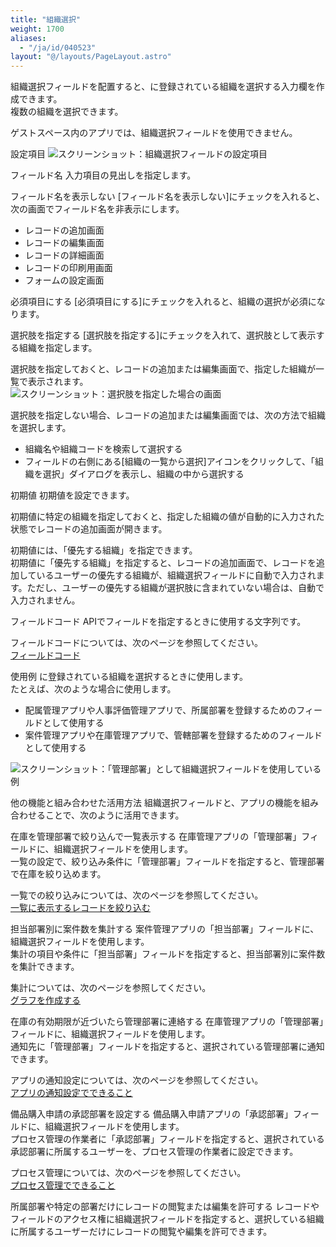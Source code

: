 ```yaml
---
title: "組織選択"
weight: 1700
aliases:
  - "/ja/id/040523"
layout: "@/layouts/PageLayout.astro"
---
```




組織選択フィールドを配置すると、<Kintone />に登録されている組織を選択する入力欄を作成できます。  
複数の組織を選択できます。

<Note>

ゲストスペース内のアプリでは、組織選択フィールドを使用できません。

</Note>

<Heading id="form_parts_department_selection_40">設定項目</Heading>
<Img src="/k/kintone/img-ja/department_selection_05.png" alt="スクリーンショット：組織選択フィールドの設定項目" />

<Heading level={3} id="form_parts_department_selection_4010">フィールド名</Heading>
入力項目の見出しを指定します。

<Heading level={3} id="form_parts_department_selection_4020">フィールド名を表示しない</Heading>
[フィールド名を表示しない]にチェックを入れると、次の画面でフィールド名を非表示にします。

* レコードの追加画面
* レコードの編集画面
* レコードの詳細画面
* レコードの印刷用画面
* フォームの設定画面

<Heading level={3} id="form_parts_department_selection_4030">必須項目にする</Heading>
[必須項目にする]にチェックを入れると、組織の選択が必須になります。

<Heading level={3} id="form_parts_department_selection_4040">選択肢を指定する</Heading>
[選択肢を指定する]にチェックを入れて、選択肢として表示する組織を指定します。

選択肢を指定しておくと、レコードの追加または編集画面で、指定した組織が一覧で表示されます。  
<Img src="/k/kintone/img-ja/department_selection_06.png" alt="スクリーンショット：選択肢を指定した場合の画面" />

選択肢を指定しない場合、レコードの追加または編集画面では、次の方法で組織を選択します。

* 組織名や組織コードを検索して選択する
* フィールドの右側にある[組織の一覧から選択]アイコンをクリックして、「組織を選択」ダイアログを表示し、組織の中から選択する

<Heading level={3} id="form_parts_department_selection_4050">初期値</Heading>
初期値を設定できます。

初期値に特定の組織を指定しておくと、指定した組織の値が自動的に入力された状態でレコードの追加画面が開きます。

<Hint>

初期値には、「優先する組織」を指定できます。  
初期値に「優先する組織」を指定すると、レコードの追加画面で、レコードを追加しているユーザーの優先する組織が、組織選択フィールドに自動で入力されます。ただし、ユーザーの優先する組織が選択肢に含まれていない場合は、自動で入力されません。

</Hint>

<Heading level={3} id="form_parts_department_selection_4060">フィールドコード</Heading>
APIでフィールドを指定するときに使用する文字列です。

<Note>

フィールドコードについては、次のページを参照してください。  
[フィールドコード](/k/ja/id/040504.html)

</Note>

<Heading id="form_parts_department_selection_30">使用例</Heading>
<Kintone />に登録されている組織を選択するときに使用します。  
たとえば、次のような場合に使用します。

* 配属管理アプリや人事評価管理アプリで、所属部署を登録するためのフィールドとして使用する
* 案件管理アプリや在庫管理アプリで、管轄部署を登録するためのフィールドとして使用する

<Img src="/k/kintone/img-ja/department_selection_03.png" alt="スクリーンショット：「管理部署」として組織選択フィールドを使用している例" />

<Heading level={3} id="form_parts_department_selection_3010">他の機能と組み合わせた活用方法</Heading>
組織選択フィールドと、<Kintone />アプリの機能を組み合わせることで、次のように活用できます。

<Heading level={4} id="form_parts_department_selection_301010">在庫を管理部署で絞り込んで一覧表示する</Heading>
在庫管理アプリの「管理部署」フィールドに、組織選択フィールドを使用します。  
一覧の設定で、絞り込み条件に「管理部署」フィールドを指定すると、管理部署で在庫を絞り込めます。

一覧での絞り込みについては、次のページを参照してください。  
[一覧に表示するレコードを絞り込む](/k/ja/id/040458.html)

<Heading level={4} id="form_parts_department_selection_301020">担当部署別に案件数を集計する</Heading>
案件管理アプリの「担当部署」フィールドに、組織選択フィールドを使用します。  
集計の項目や条件に「担当部署」フィールドを指定すると、担当部署別に案件数を集計できます。

集計については、次のページを参照してください。  
[グラフを作成する](/k/ja/id/040468.html)

<Heading level={4} id="form_parts_department_selection_301030">在庫の有効期限が近づいたら管理部署に連絡する</Heading>
在庫管理アプリの「管理部署」フィールドに、組織選択フィールドを使用します。  
通知先に「管理部署」フィールドを指定すると、選択されている管理部署に通知できます。

アプリの通知設定については、次のページを参照してください。  
[アプリの通知設定でできること](/k/ja/id/040565.html)

<Heading level={4} id="form_parts_department_selection_301040">備品購入申請の承認部署を設定する</Heading>
備品購入申請アプリの「承認部署」フィールドに、組織選択フィールドを使用します。  
プロセス管理の作業者に「承認部署」フィールドを指定すると、選択されている承認部署に所属するユーザーを、プロセス管理の作業者に設定できます。

プロセス管理については、次のページを参照してください。  
[プロセス管理でできること](/k/ja/id/040576.html)

<Heading level={4} id="form_parts_department_selection_301050">所属部署や特定の部署だけにレコードの閲覧または編集を許可する</Heading>
レコードやフィールドのアクセス権に組織選択フィールドを指定すると、選択している組織に所属するユーザーだけにレコードの閲覧や編集を許可できます。

